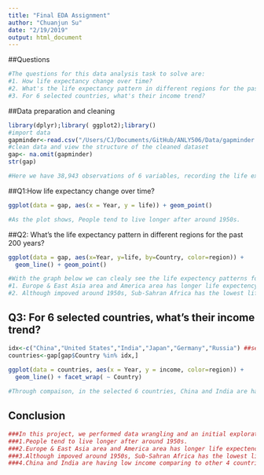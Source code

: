 ```yaml
---
title: "Final EDA Assignment"
author: "Chuanjun Su"
date: "2/19/2019"
output: html_document
---
```


##Questions
```r


#The questions for this data analysis task to solve are:
#1. How life expectancy change over time?
#2. What's the life expectancy pattern in different regions for the past 200 years?
#3. For 6 selected countries, what's their income trend? 

```


##Data preparation and cleaning
```r
library(dplyr);library( ggplot2);library()
#import data
gapminder<-read.csv("/Users/CJ/Documents/GitHub/ANLY506/Data/gapminder.csv",sep = ",",header = TRUE)
#clean data and view the structure of the cleaned dataset
gap<- na.omit(gapminder)
str(gap)

#Here we have 38,943 observations of 6 variables, recording the life expectency, population and income situation of 197 countries since year 1800. 
```


##Q1:How life expectancy change over time?

```r

ggplot(data = gap, aes(x = Year, y = life)) + geom_point()

#As the plot shows, People tend to live longer after around 1950s. 
```

##Q2: What's the life expectancy pattern in different regions for the past 200 years?

```r

ggplot(data = gap, aes(x=Year, y=life, by=Country, color=region)) +
  geom_line() + geom_point()

#With the graph below we can clealy see the life expectency patterns for the past 200 years:
#1. Europe & East Asia area and America area has longer life expectency than other regions
#2. Although impoved around 1950s, Sub-Sahran Africa has the lowest life expenctency for now 

```



## Q3: For 6 selected countries, what's their income trend? 

```r

idx<-c("China","United States","India","Japan","Germany","Russia") ##select 6 countries to compare
countries<-gap[gap$Country %in% idx,]
  
ggplot(data = countries, aes(x = Year, y = income, color=region)) +
  geom_line() + facet_wrap( ~ Country)

#Through compaison, in the selected 6 countries, China and India are having low income comparing to other 4 countries. These 4 countries' income grow significantly around 1950s, while China and India are starting to grow around 1980s and 1990s. 

```

## Conclusion


```r
###In this project, we performed data wrangling and an initial exploratory data analysis with the following results:
###1.People tend to live longer after around 1950s. 
###2.Europe & East Asia area and America area has longer life expectency than other regions
###3.Although impoved around 1950s, Sub-Sahran Africa has the lowest life expenctency for now 
###4.China and India are having low income comparing to other 4 countries selected. 
```

